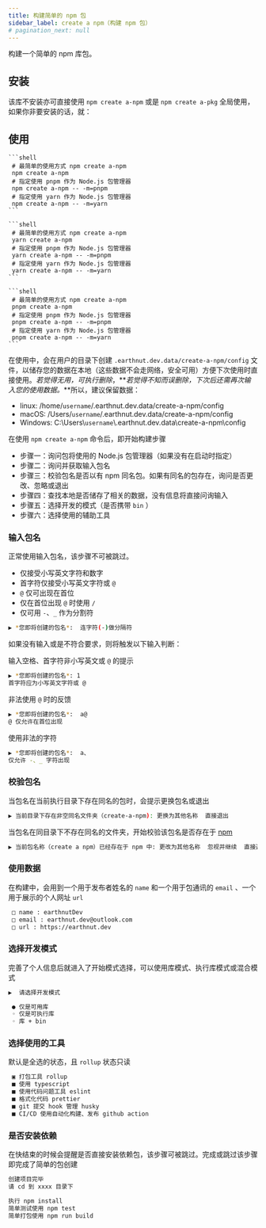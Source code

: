 ```yaml
---
title: 构建简单的 npm 包
sidebar_label: create a npm（构建 npm 包）
# pagination_next: null
---
```


<PackageInfo packageName="create-a-npm" />

构建一个简单的 npm 库包。

## 安装

该库不安装亦可直接使用 `npm create a-npm` 或是 `npm create a-pkg` 全局使用，如果你非要安装的话，就：

<InstallInfo name="create-a-npm" />

## 使用

<Tabs groupId="npm-install-of-pkg-manager">
  <TabItem value="npm" label="npm" default>

    ```shell
     # 最简单的使用方式 npm create a-npm
     npm create a-npm
     # 指定使用 pnpm 作为 Node.js 包管理器
     npm create a-npm -- -m=pnpm
     # 指定使用 yarn 作为 Node.js 包管理器
     npm create a-npm -- -m=yarn
    ```

  </TabItem>
  <TabItem value="yarn" label="yarn">

    ```shell
     # 最简单的使用方式 npm create a-npm
     yarn create a-npm
     # 指定使用 pnpm 作为 Node.js 包管理器
     yarn create a-npm -- -m=pnpm
     # 指定使用 yarn 作为 Node.js 包管理器
     yarn create a-npm -- -m=yarn
    ```

  </TabItem>
  <TabItem value="pnpm" label="pnpm">

    ```shell
     # 最简单的使用方式 npm create a-npm
     pnpm create a-npm
     # 指定使用 pnpm 作为 Node.js 包管理器
     pnpm create a-npm -- -m=pnpm
     # 指定使用 yarn 作为 Node.js 包管理器
     pnpm create a-npm -- -m=yarn
    ```

  </TabItem>
</Tabs>

在使用中，会在用户的目录下创建 `.earthnut.dev.data/create-a-npm/config` 文件，以储存您的数据在本地（这些数据不会走网络，安全可用）方便下次使用时直接使用。_若觉得无用，可执行删除_，**_若觉得不知而误删除，下次后还需再次输入您的使用数据。_**所以，建议保留数据：

- linux: /home/`username`/.earthnut.dev.data/create-a-npm/config
- macOS: /Users/`username`/.earthnut.dev.data/create-a-npm/config
- Windows: C:\\Users\\`username`\\.earthnut.dev.data\\create-a-npm\\config

在使用 `npm create a-npm` 命令后，即开始构建步骤

- 步骤一：询问包将使用的 Node.js 包管理器（如果没有在启动时指定）
- 步骤二：询问并获取输入包名
- 步骤三：校验包名是否以有 npm 同名包。如果有同名的包存在，询问是否更改、忽略或退出
- 步骤四：查找本地是否储存了相关的数据，没有信息将直接问询输入
- 步骤五：选择开发的模式（是否携带 `bin` ）
- 步骤六：选择使用的辅助工具

### 输入包名

正常使用输入包名，该步骤不可被跳过。

- 仅接受小写英文字符和数字
- 首字符仅接受小写英文字符或 `@`
- `@` 仅可出现在首位
- 仅在首位出现 `@` 时使用 `/`
- 仅可用 `-`、`_` 作为分割符

```bash
▶︎ *您即将创建的包名*:  连字符(-)做分隔符
```

如果没有输入或是不符合要求，则将触发以下输入判断：

输入空格、首字符非小写英文或 `@` 的提示

```bash
▶︎ *您即将创建的包名*: 1
首字符应为小写英文字符或 @
```

非法使用 `@` 时的反馈

```bash
▶︎ *您即将创建的包名*:  a@
@ 仅允许在首位出现
```

使用非法的字符

```bash
▶︎ *您即将创建的包名*:  a、
仅允许 -、_ 字符出现
```

### 校验包名

当包名在当前执行目录下存在同名的包时，会提示更换包名或退出

```bash
▶︎ 当前目录下存在非空同名文件夹（create-a-npm): 更换为其他名称  直接退出
```

当包名在同目录下不存在同名的文件夹，开始校验该包名是否存在于 [npm](https://registry.npmjs.org/)

```bash
▶︎ 当前包名称（create a npm）已经存在于 npm 中: 更改为其他名称  忽视并继续  直接退出
```

### 使用数据

在构建中，会用到一个用于发布者姓名的 `name` 和一个用于包通讯的 `email` 、一个用于展示的个人网址 `url`

```bash
 □ name : earthnutDev
 □ email : earthnut.dev@outlook.com
 □ url : https://earthnut.dev
```

### 选择开发模式

完善了个人信息后就进入了开始模式选择，可以使用库模式、执行库模式或混合模式

```bash
▶︎  请选择开发模式

 ● 仅是可用库
 ◦ 仅是可执行库
 ◦ 库 + bin
```

### 选择使用的工具

默认是全选的状态，且 `rollup` 状态只读

```bash
 ▣ 打包工具 rollup
 ■ 使用 typescript
 ■ 使用代码问题工具 eslint
 ■ 格式化代码 prettier
 ■ git 提交 hook 管理 husky
 ■ CI/CD 使用自动化构建、发布 github action
```

### 是否安装依赖

在快结束的时候会提醒是否直接安装依赖包，该步骤可被跳过。完成或跳过该步骤即完成了简单的包创建

```bash
创建项目完毕
请 cd 到 xxxx 目录下

执行 npm install
简单测试使用 npm test
简单打包使用 npm run build
```
